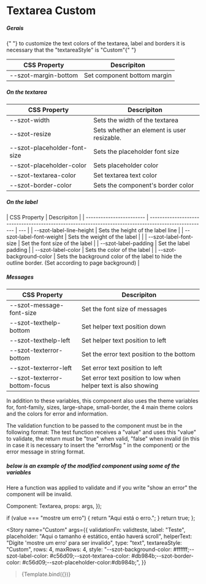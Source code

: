 <!-- Badge.stories.mdx -->



<Meta title="Components/Textarea/Custom" />

# Textarea Custom

##### Gerais

<p>
  {" "}
  to customize the text colors of the textarea, label and borders it is
  necessary that the "textareaStyle" is "Custom"{" "}
</p>

| CSS Property         | Descripiton                 |
| -------------------- | --------------------------- |
| --szot-margin-bottom | Set component bottom margin |

##### On the textarea

| CSS Property                 | Descripiton                                |
| ---------------------------- | ------------------------------------------ |
| --szot-width                 | Sets the width of the textarea             |
| --szot-resize                | Sets whether an element is user resizable. |
| --szot-placeholder-font-size | Sets the placeholder font size             |
| --szot-placeholder-color     | Sets placeholder color                     |
| --szot-textarea-color        | Set textarea text color                    |
| --szot-border-color          | Sets the component's border color          |

##### On the label

| CSS Property             | Descripiton                                                                                           |
| ------------------------ | ----------------------------------------------------------------------------------------------------- | --- |
| --szot-label-line-height | Sets the height of the label line                                                                     |
| --szot-label-font-weight | Sets the weight of the label                                                                          |     |
| --szot-label-font-size   | Set the font size of the label                                                                        |
| --szot-label-padding     | Set the label padding                                                                                 |
| --szot-label-color       | Sets the color of the label                                                                           |
| --szot-background-color  | Sets the background color of the label to hide the outline border. (Set according to page background) |

##### Messages

| CSS Property                  | Descripiton                                                     |
| ----------------------------- | --------------------------------------------------------------- |
| --szot-message-font-size      | Set the font size of messages                                   |
| --szot-texthelp-bottom        | Set helper text position down                                   |
| --szot-texthelp-left          | Set helper text position to left                                |
| --szot-texterror-bottom       | Set the error text position to the bottom                       |
| --szot-texterror-left         | Set error text position to left                                 |
| --szot-texterror-bottom-focus | Set error text position to low when helper text is also showing |

<p>
  In addition to these variables, this component also uses the theme variables
  for, font-family, sizes, large-shape, small-border, the 4 main theme colors
  and the colors for error and information.
</p>

<p>
  The validation function to be passed to the component must be in the following
  format: The test function receives a "value" and uses this "value" to
  validate, the return must be "true" when valid, "false" when invalid (in this
  in case it is necessary to insert the "errorMsg " in the component) or the
  error message in string format.
</p>

##### below is an example of the modified component using some of the variables

<p>
  Here a function was applied to validate and if you write "show an error" the
  component will be invalid.
</p>

  Component: Textarea,
  props: args,
});

  if (value === "mostre um erro") {
    return "Aqui está o erro.";
  }
  return true;
};

<Story
  name="Custom"
  args={{
    validationFn: validteste,
    label: "Teste",
    placeholder: "Aqui o tamanho é estático, então haverá scroll",
    helperText: "Digite 'mostre um erro' para ser invalido",
    type: "text",
    textareaStyle: "Custom",
    rows: 4,
    maxRows: 4,
    style:
      "--szot-background-color: #ffffff;--szot-label-color: #c56d09;--szot-textarea-color: #db984b;--szot-border-color: #c56d09;--szot-placeholder-color:#db984b;",
  }}
>
  >{Template.bind({})}
</Story>
